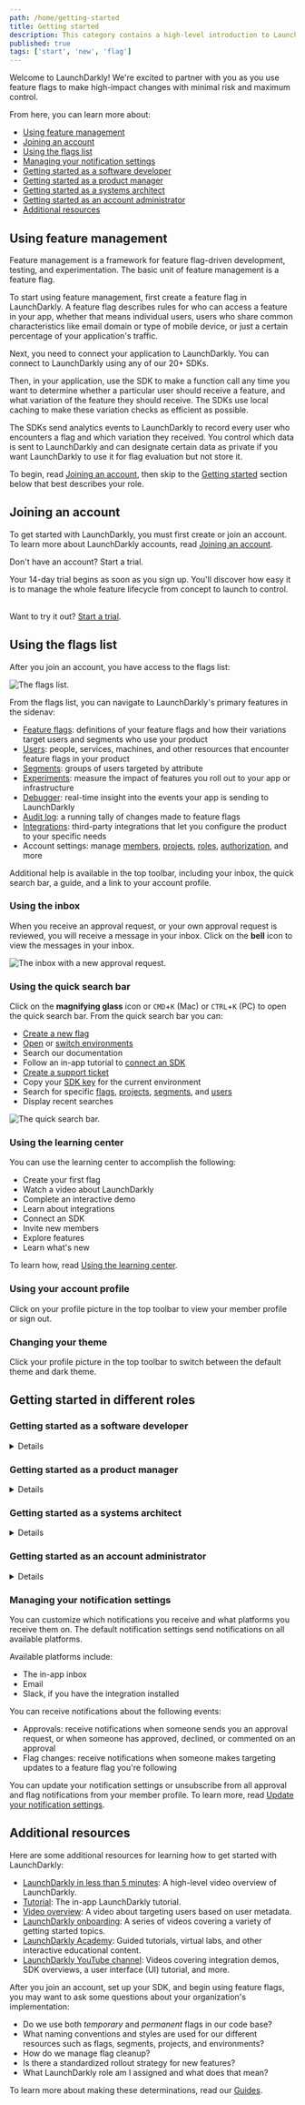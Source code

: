 ```yaml
---
path: /home/getting-started
title: Getting started
description: This category contains a high-level introduction to LaunchDarkly.
published: true
tags: ['start', 'new', 'flag']
---
```


Welcome to LaunchDarkly! We're excited to partner with you as you use feature flags to make high-impact changes with minimal risk and maximum control.

From here, you can learn more about:

* [Using feature management](#using-feature-management)
* [Joining an account](#joining-an-account)
* [Using the flags list](#using-the-flags-list)
* [Managing your notification settings](#managing-your-notification-settings)
* [Getting started as a software developer](#getting-started-as-a-software-developer)
* [Getting started as a product manager](#getting-started-as-a-product-manager)
* [Getting started as a systems architect](#getting-started-as-a-systems-architect)
* [Getting started as an account administrator](#getting-started-as-an-account-administrator)
* [Additional resources](#additional-resources)

## Using feature management

Feature management is a framework for feature flag-driven development, testing, and experimentation. The basic unit of feature management is a feature flag.

To start using feature management, first create a feature flag in LaunchDarkly. A feature flag describes rules for who can access a feature in your app, whether that means individual users, users who share common characteristics like email domain or type of mobile device, or just a certain percentage of your application's traffic.

Next, you need to connect your application to LaunchDarkly. You can connect to LaunchDarkly using any of our 20+ SDKs.

Then, in your application, use the SDK to make a function call any time you want to determine whether a particular user should receive a feature, and what variation of the feature they should receive. The SDKs use local caching to make these variation checks as efficient as possible.

The SDKs send analytics events to LaunchDarkly to record every user who encounters a flag and which variation they received. You control which data is sent to LaunchDarkly and can designate certain data as private if you want LaunchDarkly to use it for flag evaluation but not store it.

To begin, read [Joining an account](#joining-an-account), then skip to the [Getting started](#getting-started-in-different-roles) section below that best describes your role.

## Joining an account

To get started with LaunchDarkly, you must first create or join an account. To learn more about LaunchDarkly accounts, read [Joining an account](/home/getting-started/your-account).

<Callout intent="primary" site="launchDarkly">
<CalloutTitle>Don't have an account? Start a trial.</CalloutTitle>
<CalloutDescription>

Your 14-day trial begins as soon as you sign up. You'll discover how easy it is to manage the whole feature lifecycle from concept to launch to control.<br/><br/>

Want to try it out? [Start a trial](https://launchdarkly.com/start-trial/).

</CalloutDescription>
</Callout>

## Using the flags list

After you join an account, you have access to the flags list:

![The flags list.](flags-list.png)

From the flags list, you can navigate to LaunchDarkly's primary features in the sidenav:

- [Feature flags](/home/flags): definitions of your feature flags and how their variations target users and segments who use your product
- [Users](/home/users): people, services, machines, and other resources that encounter feature flags in your product
- [Segments](/home/users/segments): groups of users targeted by attribute
- [Experiments](/home/about-experimentation): measure the impact of features you roll out to your app or infrastructure
- [Debugger](/home/flags/debugger): real-time insight into the events your app is sending to LaunchDarkly
- [Audit log](/home/flags/audit-log-history): a running tally of changes made to feature flags
- [Integrations](/integrations): third-party integrations that let you configure the product to your specific needs
- Account settings: manage [members](/home/members), [projects](/home/organize/projects), [roles](/home/members/built-in-roles), [authorization](/home/account-security), and more

Additional help is available in the top toolbar, including your inbox, the quick search bar, a guide, and a link to your account profile.

### Using the inbox

When you receive an approval request, or your own approval request is reviewed, you will receive a message in your inbox. Click on the **bell** icon to view the messages in your inbox.

![The inbox with a new approval request.](approvals-approval-request-notification.png)

### Using the quick search bar

Click on the **magnifying glass** icon or `CMD`+`K` (Mac) or `CTRL`+`K` (PC) to open the quick search bar. From the quick search bar you can:
- [Create a new flag](/home/getting-started/feature-flags)
- [Open](/home/organize/environments#opening-environments) or [switch environments](/home/organize/environments#switching-environments)
- Search our documentation
- Follow an in-app tutorial to [connect an SDK](https://app.launchdarkly.com/get-started/connect-an-sdk)
- [Create a support ticket](https://support.launchdarkly.com/hc/en-us/requests/new)
- Copy your [SDK key](/sdk/concepts/client-side-server-side#keys) for the current environment
- Search for specific [flags](/home/flags), [projects](/home/organize/projects), [segments](/home/users/segments), and [users](/home/users)
- Display recent searches

![The quick search bar.](getting-started-search-bar.png)

### Using the learning center

You can use the learning center to accomplish the following:

- Create your first flag
- Watch a video about LaunchDarkly
- Complete an interactive demo
- Learn about integrations
- Connect an SDK
- Invite new members
- Explore features
- Learn what's new

To learn how, read [Using the learning center](/home/getting-started/in-app-options).

### Using your account profile

Click on your profile picture in the top toolbar to view your member profile or sign out.

### Changing your theme
Click your profile picture in the top toolbar to switch between the default theme and dark theme.

## Getting started in different roles

### Getting started as a software developer

<Details summary="Expand Getting started as a software developer">

As a software developer, you're responsible for creating and implementing feature flags in code. You can use feature flags in any aspect of your application, from the customer-facing user interface (UI) to the backend.

First, you must set up a LaunchDarkly SDK to integrate LaunchDarkly with your code. To learn more, read [Setting up an SDK](/home/getting-started/setting-up). For information about how to choose an SDK, read [Client-side and server-side SDKs](/sdk/concepts/client-side-server-side). After you've set up a LaunchDarkly SDK, you can [create your first feature flag](/home/getting-started/feature-flags).

For a guided example of these steps, try the in-app [tutorial](https://app.launchdarkly.com/get-started/connect-an-sdk).

Once you have a basic understanding of flags, you can work with others in your organization to determine how you want to target flag variations to users or segments. To learn more, read [Targeting users with flags](/home/flags/targeting-users).

As you add more flags, you can start organizing your flags across different environments. To learn more, read [Organizing your flags](/home/organize). This is also a good time to start thinking about managing the lifecycle of each flag. To learn more, read [Flags in your codebase](/home/code). You can also explore our integrations to help you make LaunchDarkly a seamless part of your workflow. Integrations let you configure the product, receive LaunchDarkly events, or use triggers to perform actions on feature flags from third-party tools. To learn more, read [Integrations](/integrations).

As a software developer, you may also be responsible for other engineering work related to feature management, including automatically toggling feature flags, building custom integrations, or exporting data to destinations outside of LaunchDarkly. You can perform these and other operations using the LaunchDarkly REST API. To learn more, read the tutorial [Using the LaunchDarkly REST API](/guides/api/rest-api). For complete reference materials, read the [API documentation](https://apidocs.launchdarkly.com/).

For more ideas on what comes next, read [Additional resources](#additional-resources).

</Details>

### Getting started as a product manager

<Details summary="Expand Getting started as a product manager">

As a product manager or rollout manager, you are likely responsible for coordinating deployments and feature releases.

<Callout intent="info">
<CalloutTitle>Try an interactive demo</CalloutTitle>
<CalloutDescription>

If you haven't worked directly with feature flags before, LaunchDarkly has an example application you can play with. In the learning center, navigate to the "Get started" panel and select "Try an interactive demo."

</CalloutDescription>
</Callout>

First, learn how to [turn feature flags on and off](/home/getting-started/toggle). Then, start thinking about how you'd like to [target flag variations to users or segments](/home/flags).

As a product manager, you may also build and monitor experiments to understand the impact of features you roll out. Each experiment is a set of actions used to test a hypothesis. You can use feature flags to send flag variations to portions of your user base, and compare your users' different reactions. You can use this for A/B/n testing, acceptance testing, and stress testing. To learn more, read [About Experimentation](/home/about-experimentation).

For more ideas on what comes next, read [Additional resources](#additional-resources).

</Details>

### Getting started as a systems architect

<Details summary="Expand Getting started as a systems architect">

As a systems architect, you're responsible for designing services and processes for your organization's engineering team.

Now that your engineering team is using LaunchDarkly, you can make LaunchDarkly a seamless part of your workflow. Integrations let you configure the product, receive LaunchDarkly events, or use triggers to perform actions on feature flags from third-party tools. For example, LaunchDarkly integrates with various application performance management (APM) tools, with collaboration tools like Slack, with IDE connectors, with workflow management tools, and with several other productivity and management applications. To learn more, read [Integrations](/integrations).

To learn about common problems integrations can help solve, read [Integrations use cases](/guides/integrations/integrations-use-cases). For best practices to help you succeed with LaunchDarkly on specific platforms, read our [platform-specific guides](/guides/sdk).

For more ideas on what comes next, read [Additional resources](#additional-resources).

</Details>

### Getting started as an account administrator

<Details summary="Expand Getting started as an account administrator">

As an account administrator, you are likely responsible for managing account members, monitoring billing and usage, and facilitating any integrations.

First, learn about how to [set up and manage account members](/home/members). Each member can have one of several built-in roles within LaunchDarkly, including Reader, Writer, or Admin. To learn more, read [LaunchDarkly's built-in roles](/home/members/built-in-roles). If you would like to set up more precise access control, you can configure custom roles for your members. To learn more, read [Custom roles](/home/members/custom-roles).

Next, make sure you understand the options for securing your account, including how to precisely manage which account members can perform certain actions and how to enable multi-factor authentication and single sign-on in your LaunchDarkly account. To learn more, read [Securing your account](/home/account-security).

If you are in a larger organization, you may also think about grouping your account members into [teams](/home/teams). Teams allow you to control permissions for groups of account members, rather than for individuals. Additionally, teams allow you to map permissions in LaunchDarkly to your organizational structure. For example, you can give mobile flag permissions to the mobile team and desktop flag permissions to the desktop team.

Once your account is set up and your organization has started using feature flags, you can use LaunchDarkly's data visualization tools to [understand your monthly billing metrics](/home/billing).

For more ideas on what comes next, read [Additional resources](#additional-resources).

</Details>


### Managing your notification settings
  
You can customize which notifications you receive and what platforms you receive them on. The default notification settings send notifications on all available platforms.

Available platforms include:

- The in-app inbox
- Email
- Slack, if you have the integration installed

You can receive notifications about the following events:

- Approvals: receive notifications when someone sends you an approval request, or when someone has approved, declined, or commented on an approval
- Flag changes: receive notifications when someone makes targeting updates to a feature flag you're following

You can update your notification settings or unsubscribe from all approval and flag notifications from your member profile. To learn more, read [Update your notification settings](/home/members/profile#update-your-notification-settings).

## Additional resources

Here are some additional resources for learning how to get started with LaunchDarkly:

* [LaunchDarkly in less than 5 minutes](https://fast.wistia.net/embed/channel/mli3h9o3nh?wchannelid=mli3h9o3nh&wmediaid=j627spzhzn): A high-level video overview of LaunchDarkly.
* [Tutorial](https://app.launchdarkly.com/get-started/connect-an-sdk): The in-app LaunchDarkly tutorial.
* [Video overview](https://fast.wistia.net/embed/channel/mli3h9o3nh?wchannelid=mli3h9o3nh&wmediaid=c9x1gyt42d): A video about targeting users based on user metadata.
* [LaunchDarkly onboarding](https://launchdarkly.com/onboarding): A series of videos covering a variety of getting started topics.
* [LaunchDarkly Academy](https://academy.launchdarkly.com/): Guided tutorials, virtual labs, and other interactive educational content.
* [LaunchDarkly YouTube channel](https://www.youtube.com/@LaunchDarkly/videos): Videos covering integration demos, SDK overviews, a user interface (UI) tutorial, and more.

After you join an account, set up your SDK, and begin using feature flags, you may want to ask some questions about your organization's implementation:

* Do we use both *temporary* and *permanent* flags in our code base?
* What naming conventions and styles are used for our different resources such as flags, segments, projects, and environments?
* How do we manage flag cleanup?
* Is there a standardized rollout strategy for new features?
* What LaunchDarkly role am I assigned and what does that mean?

To learn more about making these determinations, read our [Guides](/guides).
